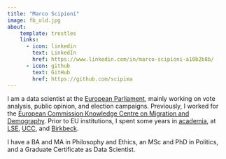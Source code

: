 ```yaml
---
title: "Marco Scipioni"
image: fb_old.jpg
about: 
    template: trestles    
    links: 
      - icon: linkedin
        text: LinkedIn
        href: https://www.linkedin.com/in/marco-scipioni-a10b2b8b/
      - icon: github
        text: GitHub
        href: https://github.com/scipima
---
```


I am a data scientist at the [European Parliament](https://www.reneweuropegroup.eu/who-we-are/staff/marco-scipioni), mainly working on vote analysis, public opinion, and election campaigns. 
Previously, I worked for the [European Commission Knowledge Centre on Migration and Demography](https://knowledge4policy.ec.europa.eu/migration-demography_en).
Prior to EU institutions, I spent some years in [academia](https://scholar.google.com/citations?user=WuJGLH0AAAAJ&hl=en), at [LSE](https://www.lse.ac.uk/government), [UCC](https://www.ucc.ie/en/government-and-politics/), and [Birkbeck](https://www.bbk.ac.uk/courses/postgraduate/politics). 

I have a BA and MA in Philosophy and Ethics, an MSc and PhD in Politics, and a Graduate Certificate as Data Scientist.
